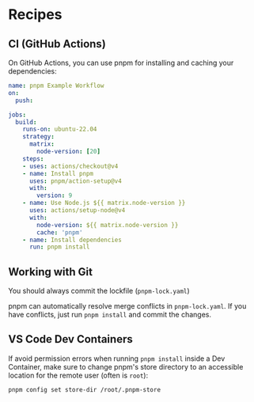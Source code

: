 # Recipes

## CI (GitHub Actions)

On GitHub Actions, you can use pnpm for installing and caching your dependencies:
```yml
name: pnpm Example Workflow
on:
  push:

jobs:
  build:
    runs-on: ubuntu-22.04
    strategy:
      matrix:
        node-version: [20]
    steps:
    - uses: actions/checkout@v4
    - name: Install pnpm
      uses: pnpm/action-setup@v4
      with:
        version: 9
    - name: Use Node.js ${{ matrix.node-version }}
      uses: actions/setup-node@v4
      with:
        node-version: ${{ matrix.node-version }}
        cache: 'pnpm'
    - name: Install dependencies
      run: pnpm install
```


## Working with Git

You should always commit the lockfile (`pnpm-lock.yaml`)

pnpm can automatically resolve merge conflicts in `pnpm-lock.yaml`. If you have conflicts, just run `pnpm install` and commit the changes.


## VS Code Dev Containers

If avoid permission errors when running `pnpm install` inside a Dev Container, make sure to change pnpm's store directory to an accessible location for the remote user (often is `root`):
```sh
pnpm config set store-dir /root/.pnpm-store
```
